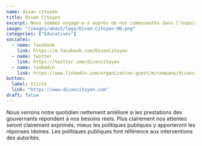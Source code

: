 ```yaml
---
name: divan citoyen
title: Divan Citoyen
excerpt: Nous sommes engagé-e-s auprès de nos communautés dans l’espoir de leur fournir les informations qui leur permettent une pleine participation à la gouvernance de leurs territoires.
image: "/images/about/logo/Divan-Citoyen-HD.png"
categories: ["Éducatives"]
sociales:
  - name: facebook
    link: https://m.facebook.com/DivanCitoyen
  - name: twitter
    link: https://twitter.com/divancitoyen
  - name: linkedin
    link: https://www.linkedin.com/organization-guest/m/company/divancitoyen
button:
  label: Visite
  link: "https://www.divancitoyen.com"
draft: false
---
```


Nous verrons notre quotidien nettement amélioré si les prestations des gouvernants répondent à nos besoins réels. Plus clairement nos attentes seront clairement exprimés, mieux les politiques publiques y apporteront les réponses idoines. Les politiques publiques font référence aux interventions des autorités.